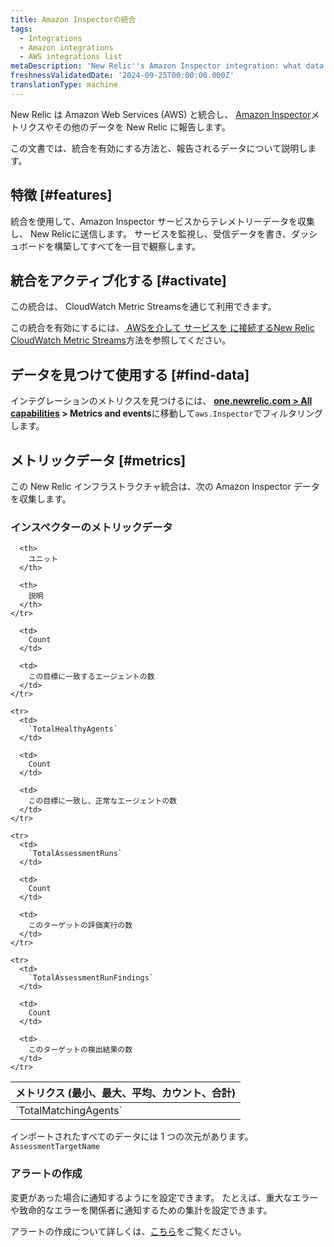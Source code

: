 ```yaml
---
title: Amazon Inspectorの統合
tags:
  - Integrations
  - Amazon integrations
  - AWS integrations list
metaDescription: 'New Relic''s Amazon Inspector integration: what data it reports and how to enable it.'
freshnessValidatedDate: '2024-09-25T00:00:00.000Z'
translationType: machine
---
```


New Relic は Amazon Web Services (AWS) と統合し、 [Amazon Inspector](https://aws.amazon.com/inspector/)メトリクスやその他のデータを New Relic に報告します。

この文書では、統合を有効にする方法と、報告されるデータについて説明します。

## 特徴 [#features]

統合を使用して、Amazon Inspector サービスからテレメトリーデータを収集し、 New Relicに送信します。 サービスを監視し、受信データを書き、ダッシュボードを構築してすべてを一目で観察します。

## 統合をアクティブ化する [#activate]

この統合は、 CloudWatch Metric Streamsを通じて利用できます。

この統合を有効にするには、[ AWSを介して サービスを に接続するNew Relic CloudWatch Metric Streams](/docs/infrastructure/amazon-integrations/connect/aws-metric-stream-setup/)方法を参照してください。

## データを見つけて使用する [#find-data]

インテグレーションのメトリクスを見つけるには、 <DNT>**[one.newrelic.com &gt; All capabilities](https://one.newrelic.com/all-capabilities) &gt; Metrics and events**</DNT>に移動して`aws.Inspector`でフィルタリングします。

## メトリックデータ [#metrics]

この New Relic インフラストラクチャ統合は、次の Amazon Inspector データを収集します。

### インスペクターのメトリックデータ

<table>
  <thead>
    <tr>
      <th style={{ width: "200px" }}>
        メトリクス (最小、最大、平均、カウント、合計)
      </th>

      <th>
        ユニット
      </th>

      <th>
        説明
      </th>
    </tr>
  </thead>

  <tbody>
    <tr>
      <td>
        `TotalMatchingAgents`
      </td>

      <td>
        Count
      </td>

      <td>
        この目標に一致するエージェントの数
      </td>
    </tr>

    <tr>
      <td>
        `TotalHealthyAgents`
      </td>

      <td>
        Count
      </td>

      <td>
        この目標に一致し、正常なエージェントの数
      </td>
    </tr>

    <tr>
      <td>
        `TotalAssessmentRuns`
      </td>

      <td>
        Count
      </td>

      <td>
        このターゲットの評価実行の数
      </td>
    </tr>

    <tr>
      <td>
        `TotalAssessmentRunFindings`
      </td>

      <td>
        Count
      </td>

      <td>
        このターゲットの検出結果の数
      </td>
    </tr>
  </tbody>
</table>

インポートされたすべてのデータには 1 つの次元があります。 `AssessmentTargetName`

### アラートの作成

変更があった場合に通知するように<InlinePopover type="alerts" />を設定できます。 たとえば、重大なエラーや致命的なエラーを関係者に通知するための集計を設定できます。

アラートの作成について詳しくは、[こちら](/docs/alerts-applied-intelligence/new-relic-alerts/learn-alerts/introduction-alerts/)をご覧ください。
